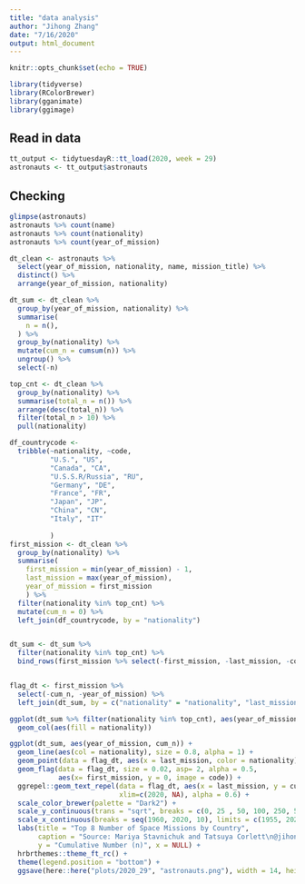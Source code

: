 ```yaml
---
title: "data analysis"
author: "Jihong Zhang"
date: "7/16/2020"
output: html_document
---
```


```r
knitr::opts_chunk$set(echo = TRUE)
```


```r
library(tidyverse)
library(RColorBrewer)
library(gganimate)
library(ggimage)
```

## Read in data
```r
tt_output <- tidytuesdayR::tt_load(2020, week = 29)
astronauts <- tt_output$astronauts
```

## Checking
```r
glimpse(astronauts)
astronauts %>% count(name)
astronauts %>% count(nationality)
astronauts %>% count(year_of_mission)
```

```r
dt_clean <- astronauts %>% 
  select(year_of_mission, nationality, name, mission_title) %>% 
  distinct() %>% 
  arrange(year_of_mission, nationality)

dt_sum <- dt_clean %>% 
  group_by(year_of_mission, nationality) %>% 
  summarise(
    n = n(),
  ) %>% 
  group_by(nationality) %>% 
  mutate(cum_n = cumsum(n)) %>% 
  ungroup() %>% 
  select(-n)

top_cnt <- dt_clean %>% 
  group_by(nationality) %>% 
  summarise(total_n = n()) %>% 
  arrange(desc(total_n)) %>% 
  filter(total_n > 10) %>% 
  pull(nationality)

df_countrycode <-
  tribble(~nationality, ~code, 
          "U.S.", "US",
          "Canada", "CA",
          "U.S.S.R/Russia", "RU",
          "Germany", "DE",
          "France", "FR",
          "Japan", "JP",
          "China", "CN",
          "Italy", "IT"
          
          )
first_mission <- dt_clean %>% 
  group_by(nationality) %>% 
  summarise(
    first_mission = min(year_of_mission) - 1,
    last_mission = max(year_of_mission),
    year_of_mission = first_mission
    ) %>% 
  filter(nationality %in% top_cnt) %>% 
  mutate(cum_n = 0) %>% 
  left_join(df_countrycode, by = "nationality") 


dt_sum <- dt_sum %>% 
  filter(nationality %in% top_cnt) %>% 
  bind_rows(first_mission %>% select(-first_mission, -last_mission, -code))  # add zero


flag_dt <- first_mission %>% 
  select(-cum_n, -year_of_mission) %>% 
  left_join(dt_sum, by = c("nationality" = "nationality", "last_mission" = "year_of_mission"))
```

```r
ggplot(dt_sum %>% filter(nationality %in% top_cnt), aes(year_of_mission, cum_n)) +
  geom_col(aes(fill = nationality))
```


```r
ggplot(dt_sum, aes(year_of_mission, cum_n)) +
  geom_line(aes(col = nationality), size = 0.8, alpha = 1) +
  geom_point(data = flag_dt, aes(x = last_mission, color = nationality), size = 2) +
  geom_flag(data = flag_dt, size = 0.02, asp= 2, alpha = 0.5,
            aes(x= first_mission, y = 0, image = code)) +
  ggrepel::geom_text_repel(data = flag_dt, aes(x = last_mission, y = cum_n, label = cum_n, col = nationality),
                           xlim=c(2020, NA), alpha = 0.6) +
  scale_color_brewer(palette = "Dark2") +
  scale_y_continuous(trans = "sqrt", breaks = c(0, 25 , 50, 100, 250, 500, 750)) +
  scale_x_continuous(breaks = seq(1960, 2020, 10), limits = c(1955, 2025)) +
  labs(title = "Top 8 Number of Space Missions by Country",
       caption = "Source: Mariya Stavnichuk and Tatsuya Corlett\n@jihongzgamma for TidyTuesday 2020 Week 29",
       y = "Cumulative Number (n)", x = NULL) +
  hrbrthemes::theme_ft_rc() +
  theme(legend.position = "bottom") +
  ggsave(here::here("plots/2020_29", "astronauts.png"), width = 14, height = 10)
```

